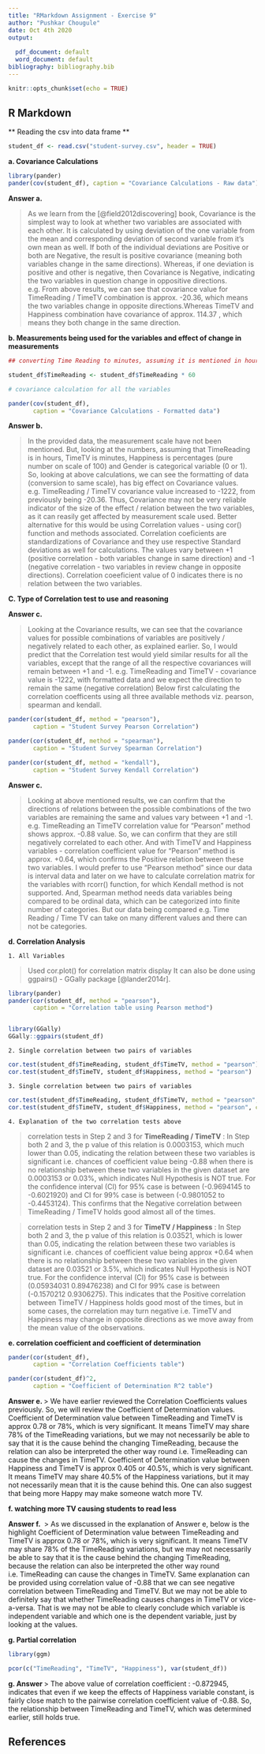 ```yaml
---
title: "RMarkdown Assignment - Exercise 9"
author: "Pushkar Chougule"
date: Oct 4th 2020
output:
  
  pdf_document: default
  word_document: default
bibliography: bibliography.bib
---
```


```r
knitr::opts_chunk$set(echo = TRUE)
```

## R Markdown

** Reading the csv into data frame **

```r

student_df <- read.csv("student-survey.csv", header = TRUE)


```

**a. Covariance Calculations **

```r
library(pander)
pander(cov(student_df), caption = "Covariance Calculations - Raw data")

```

**Answer a. **

> As we learn from the [@field2012discovering] book, Covariance is the simplest way to look at whether two variables are associated with each other. It is calculated  by using deviation of the one variable from the mean and corresponding deviation of second variable from it's own mean as well. If both of the individual deviations are Positive or both are Negative, the result is positive covariance (meaning both variables change in the same directions). Whereas, if one deviation is positive and other is negative, then Covariance is Negative, indicating the two variables in question change in oppositive directions.
> e.g. From above results, we can see that covariance value for TimeReading / TimeTV combination is approx. -20.36, which means the two variables change in opposite directions.Whereas TimeTV and Happiness combination have covariance of approx. 114.37 , which means they both change in the same direction.


**b. Measurements being used for the variables and effect of change in measurements **

```r
## converting Time Reading to minutes, assuming it is mentioned in hours

student_df$TimeReading <- student_df$TimeReading * 60

# covariance calculation for all the variables

pander(cov(student_df), 
       caption = "Covariance Calculations - Formatted data")

```

**Answer b. **

> In the provided data, the measurement scale have not been mentioned. But, looking at the numbers, assuming that TimeReading is in hours, TimeTV is minutes, Happiness is percentages (pure number on scale of 100) and Gender is categorical variable (0 or 1). So, looking at above calculations, we can see the formatting of data (conversion to same scale), has big effect on Covariance values.
> e.g. TimeReading / TimeTV covariance value increased to -1222, from previously being -20.36. Thus, Covariance may not be very reliable indicator of the size of the effect / relation between the two variables, as it can reasily get affected by measurement scale used. 
> Better alternative for this would be using Correlation values - using cor() function and methods associated. Correlation coeficients are standardizations of Covariance and they use respective Standard deviations as well for calculations. The values vary between +1 (positive correlation - both variables change in same direction) and -1 (negative correlation - two variables in review change in opposite directions). Correlation coeeficient value of 0 indicates there is no relation between the two variables.


**C. Type of Correlation test to use and reasoning **

**Answer c. **

> Looking at the Covariance results, we can see that the covariance values for possible combinations of variables are positively / negatively related to each other, as explained earlier. So, I would predict that the Correlation test would yield similar results for all the variables, except that the range of all the respective covariances will remain between +1 and -1. 
> e.g. TimeReading and TimeTV - covariance value is -1222, with formatted data and we expect the direction to remain the same (negative correlation)
> Below first calculating the correlation coefficents using all three available methods viz. pearson, spearman and kendall.


```r

pander(cor(student_df, method = "pearson"), 
       caption = "Student Survey Pearson Correlation")

pander(cor(student_df, method = "spearman"), 
       caption = "Student Survey Spearman Correlation")

pander(cor(student_df, method = "kendall"), 
       caption = "Student Survey Kendall Correlation")

```

**Answer c. **

> Looking at above mentioned results, we can confirm that the directions of relations between the possible combinations of the two variables are remaining the same and values vary between +1 and -1. 
> e.g. TimeReading an TimeTV correlation value for "Pearson" method shows approx. -0.88 value. So, we can confirm that they are still negatively correlated to each other. And with TimeTV and Happiness variables - correlation coefficient value for "Pearson" method is approx. +0.64, which confirms the Positive relation between these two variables.
> I would prefer to use "Pearson method" since our data is interval data and later on we have to calculate correlation matrix for the variables with rcorr() function, for which Kendall method is not supported. And, Spearman method needs data variables being compared to be ordinal data, which can be categorized into finite number of categories. But our data being compared e.g. Time Reading / Time TV can take on many different values and there can not be categories.



**d. Correlation Analysis **

    1. All Variables  
    
  > Used cor.plot() for correlation matrix display
  > It can also be done using ggpairs() - GGally package [@lander2014r].

```r

library(pander)
pander(cor(student_df, method = "pearson"), 
       caption = "Correlation table using Pearson method")


library(GGally)
GGally::ggpairs(student_df)

```


    2. Single correlation between two pairs of variables

```r

cor.test(student_df$TimeReading, student_df$TimeTV, method = "pearson")
cor.test(student_df$TimeTV, student_df$Happiness, method = "pearson")

```


    3. Single correlation between two pairs of variables

```r

cor.test(student_df$TimeReading, student_df$TimeTV, method = "pearson", conf.level = 0.99)
cor.test(student_df$TimeTV, student_df$Happiness, method = "pearson", conf.level = 0.99)

```

    4. Explanation of the two correlation tests above
   > correlation tests in Step 2 and 3 for **TimeReading / TimeTV** : In Step both 2 and 3, the p value of this relation is 0.0003153, which much lower than 0.05, indicating the relation between these two variables is significant i.e. chances of coefficient value being -0.88 when there is no relationship between these two variables in the given dataset are 0.0003153 or 0.03%, which indicates Null Hypothesis is NOT true.
   For the confidence interval (CI) for 95% case is between (-0.9694145 to -0.6021920) and CI for 99% case is between (-0.9801052 to -0.4453124). This confirms that the Negative correlation between TimeReading / TimeTV holds good almost all of the times.

> correlation tests in Step 2 and 3 for **TimeTV / Happiness** : In Step both 2 and 3, the p value of this relation is 0.03521, which is lower than 0.05, indicating the relation between these two variables is significant i.e. chances of coefficient value being approx +0.64 when there is no relationship between these two variables in the given dataset are 0.03521 or 3.5%, which indicates Null Hypothesis is NOT true.
   For the confidence interval (CI) for 95% case is between (0.05934031 0.89476238) and CI for 99% case is between (-0.1570212  0.9306275). This indicates that the Positive correlation between TimeTV / Happiness holds good most of the times, but in some cases, the correlation may turn negative i.e. TimeTV and Happiness may change in opposite directions as we move away from the mean value of the observations.



**e. correlation coefficient and coefficient of determination **

```r

pander(cor(student_df), 
       caption = "Correlation Coefficients table")

pander(cor(student_df)^2,
       caption = "Coefficient of Determination R^2 table")

```


**Answer e. **
> We have earlier reviewed the Correlation Coefficients values previously. So, we will review the Coefficient of Determination values.
Coefficient of Determination value between TimeReading and TimeTV is approx 0.78 or 78%, which is very significant. It means TimeTV may share 78% of the TimeReading variations, but we may not necessarily be able to say that it is the cause behind the changing TimeReading, because the relation can also be interpreted the other way round i.e. TimeReading can cause the changes in TimeTV.
Coefficient of Determination value between Happiness and TimeTV is approx 0.405 or 40.5%, which is very significant. It means TimeTV may share 40.5% of the Happiness variations, but it may not necessarily mean that it is the cause behind this. One can also suggest that being more Happy may make someone watch more TV.


**f. watching more TV causing students to read less **

**Answer f. **
> As we discussed in the explanation of Answer e, below is the highlight
Coefficient of Determination value between TimeReading and TimeTV is approx 0.78 or 78%, which is very significant. It means TimeTV may share 78% of the TimeReading variations, but we may not necessarily be able to say that it is the cause behind the changing TimeReading, because the relation can also be interpreted the other way round i.e. TimeReading can cause the changes in TimeTV. 
Same explanation can be provided using correlation value of -0.88 that we can see negative correlation between TimeReading and TimeTV. But we may not be able to definitely say that whether TimeReading causes changes in TimeTV or vice-a-versa. That is we may not be able to clearly conclude which variable is independent variable and which one is the dependent variable, just by looking at the values.


**g. Partial correlation **

```r

library(ggm)

pcor(c("TimeReading", "TimeTV", "Happiness"), var(student_df))

```

**g. Answer **
> The above value of correlation coefficient : -0.872945, indicates that even if we keep the effects of Happiness variable constant, is fairly close match to the pairwise correlation coefficient value of -0.88. So, the relationship between TimeReading and TimeTV, which was determined earlier, still holds true.



## References

